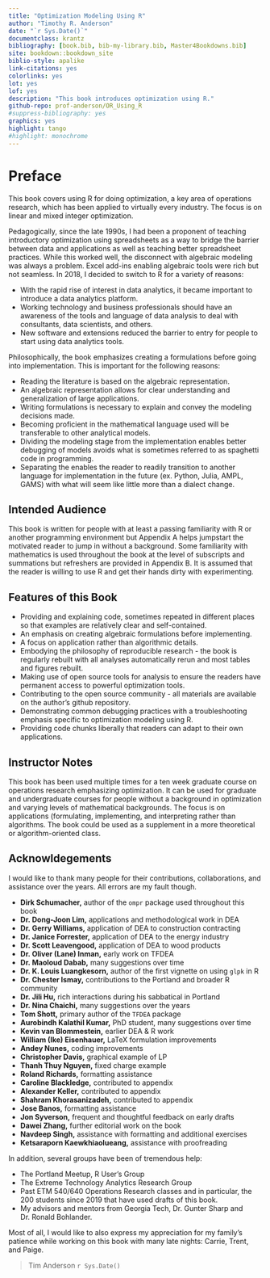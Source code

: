 ```yaml
---
title: "Optimization Modeling Using R"
author: "Timothy R. Anderson"
date: "`r Sys.Date()`"
documentclass: krantz
bibliography: [book.bib, bib-my-library.bib, Master4Bookdowns.bib]
site: bookdown::bookdown_site
biblio-style: apalike
link-citations: yes
colorlinks: yes
lot: yes
lof: yes
description: "This book introduces optimization using R."
github-repo: prof-anderson/OR_Using_R
#suppress-bibliography: yes
graphics: yes
highlight: tango
#highlight: monochrome
---
```


# Preface {.unnumbered}

This book covers using R for doing optimization, a key area of operations research, which has been applied to virtually every industry. The focus is on linear and mixed integer optimization.

Pedagogically, since the late 1990s, I had been a proponent of teaching introductory optimization using spreadsheets as a way to bridge the barrier between data and applications as well as teaching better spreadsheet practices. While this worked well, the disconnect with algebraic modeling was always a problem. Excel add-ins enabling algebraic tools were rich but not seamless. In 2018, I decided to switch to R for a variety of reasons:

-   With the rapid rise of interest in data analytics, it became important to introduce a data analytics platform.
-   Working technology and business professionals should have an awareness of the tools and language of data analysis to deal with consultants, data scientists, and others.
-   New software and extensions reduced the barrier to entry for people to start using data analytics tools.

Philosophically, the book emphasizes creating a formulations before going into implementation.  This is important for the following reasons:

- Reading the literature is based on the algebraic representation.
- An algebraic representation allows for clear understanding and generalization of large applications.
- Writing formulations is necessary to explain and convey the modeling decisions made.
- Becoming proficient in the mathematical language used will be transferable to other analytical models.
- Dividing the modeling stage from the implementation enables better debugging of models avoids what is sometimes referred to as spaghetti code in programming.
- Separating the enables the reader to readily transition to another language for implementation in the future (ex. Python, Julia, AMPL, GAMS) with what will seem like little more than a dialect change.

## Intended Audience {.unnumbered}

This book is written for people with at least a passing familiarity with R or another programming environment but Appendix A helps jumpstart the motivated reader to jump in without a background.  Some familiarity with mathematics is used throughout the book at the level of subscripts and summations but refreshers are provided in Appendix B. It is assumed that the reader is willing to use R and get their hands dirty with experimenting.

## Features of this Book {.unnumbered}

-   Providing and explaining code, sometimes repeated in different places so that examples are relatively clear and self-contained.
-   An emphasis on creating algebraic formulations before implementing.
-   A focus on application rather than algorithmic details.
-   Embodying the philosophy of reproducible research - the book is regularly rebuilt with all analyses automatically rerun and most tables and figures rebuilt.
-   Making use of open source tools for analysis to ensure the readers have permanent access to powerful optimization tools.
-   Contributing to the open source community - all materials are available on the author's github repository.
-   Demonstrating common debugging practices with a troubleshooting emphasis specific to optimization modeling using R.
-   Providing code chunks liberally that readers can adapt to their own applications.

## Instructor Notes {.unnumbered}

This book has been used multiple times for a ten week graduate course on operations research \index{Operations research} emphasizing optimization. \index{Optimization} It can be used for graduate and undergraduate courses for people without a background in optimization and varying levels of mathematical backgrounds. The focus is on applications (formulating, implementing, and interpreting rather than algorithms. The book could be used as a supplement in a more theoretical or algorithm-oriented class. 

## Acknowldegements {.unnumbered}

I would like to thank many people for their contributions, collaborations, and assistance over the years. All errors are my fault though.

-   **Dirk Schumacher,** author of the `ompr` package used throughout this book
-   **Dr. Dong-Joon Lim,** applications and methodological work in DEA
-   **Dr. Gerry Williams,** application of DEA to construction contracting
-   **Dr. Janice Forrester,** application of DEA to the energy industry
-   **Dr. Scott Leavengood,** application of DEA to wood products
-   **Dr. Oliver (Lane) Inman,** early work on TFDEA
-   **Dr. Maoloud Dabab,** many suggestions over time
-   **Dr. K. Louis Luangkesorn,** author of the first vignette on using `glpk` in R
-   **Dr. Chester Ismay,** contributions to the Portland and broader R community
-   **Dr. Jili Hu,** rich interactions during his sabbatical in Portland
-   **Dr. Nina Chaichi,** many suggestions over the years
-   **Tom Shott,** primary author of the `TFDEA` package
-   **Aurobindh Kalathil Kumar,** PhD student, many suggestions over time
-   **Kevin van Blommestein,** earlier DEA & R work
-   **William (Ike) Eisenhauer,** LaTeX formulation improvements
-   **Andey Nunes,** coding improvements
-   **Christopher Davis,** graphical example of LP
-   **Thanh Thuy Nguyen,** fixed charge example
-   **Roland Richards,** formatting assistance
-   **Caroline Blackledge,** contributed to appendix
-   **Alexander Keller,** contributed to appendix
-   **Shahram Khorasanizadeh,** contributed to appendix
-   **Jose Banos,** formatting assistance
-   **Jon Syverson,** frequent and thoughtful feedback on early drafts
-   **Dawei Zhang,** further editorial work on the book
-   **Navdeep Singh,** assistance with formatting and additional exercises
-   **Ketsaraporn Kaewkhiaolueang,** assistance with proofreading

In addition, several groups have been of tremendous help:

-   The Portland Meetup, R User's Group
-   The Extreme Technology Analytics Research Group
-   Past ETM 540/640 Operations Research classes and in particular, the 200 students since 2019 that have used drafts of this book.
-   My advisors and mentors from Georgia Tech, Dr. Gunter Sharp and Dr. Ronald Bohlander.

Most of all, I would like to also express my appreciation for my family's patience while working on this book with many late nights: Carrie, Trent, and Paige.

> Tim Anderson
> `r Sys.Date()`
